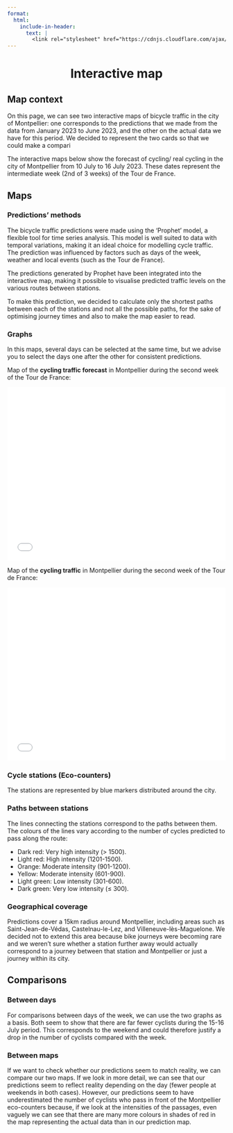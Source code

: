 ```yaml
---
format:
  html:
    include-in-header:
      text: |
        <link rel="stylesheet" href="https://cdnjs.cloudflare.com/ajax/libs/font-awesome/6.5.1/css/all.min.css">
---
```


<div style="text-align: center;">
<h1>Interactive map <i class="fas fa-map"></i></h1>
</div>

## Map context

<p class = "text"> On this page, we can see two interactive maps of bicycle traffic in the city of Montpellier: one corresponds to the predictions that we made from the data from January 2023 to June 2023, and the other on the actual data we have for this period. We decided to represent the two cards so that we could make a compari </p>

<p class = "text"> The interactive maps below show the forecast of cycling/ real cycling in the city of Montpellier from 10 July to 16 July 2023. These dates represent the intermediate week (2nd of 3 weeks) of the Tour de France.</p>

## Maps

### Predictions' methods

<p class = "text"> The bicycle traffic predictions were made using the ‘Prophet’ model, a flexible tool for time series analysis. This model is well suited to data with temporal variations, making it an ideal choice for modelling cycle traffic. The prediction was influenced by factors such as days of the week, weather and local events (such as the Tour de France).</p>

<p class = "text"> The predictions generated by Prophet have been integrated into the interactive map, making it possible to visualise predicted traffic levels on the various routes between stations.</p>

<p class = "text"> To make this prediction, we decided to calculate only the shortest paths between each of the stations and not all the possible paths, for the sake of optimising journey times and also to make the map easier to read. </p>

### Graphs

<p class = "text"> In this maps, several days can be selected at the same time, but we advise you to select the days one after the other for consistent predictions. </p>

<p class = "text"> Map of the **cycling traffic forecast** in Montpellier during the second week of the Tour de France: </p>

<iframe src="/images/bike_traffic_prediction_map.html" width="100%" height="400px" frameborder="0"></iframe>

<p class = "text"> Map of the **cycling traffic** in Montpellier during the second week of the Tour de France: </p>

<iframe src="/images/real_data_map.html" width="100%" height="400px" frameborder="0"></iframe>

### Cycle stations (Eco-counters)

<p class = "text"> The stations are represented by blue markers distributed around the city. </p>

### Paths between stations

<p class = "text">The lines connecting the stations correspond to the paths between them. The colours of the lines vary according to the number of cycles predicted to pass along the route: </p>

<ul class = "text"> 
    <li> Dark red: Very high intensity (> 1500). </li>
    <li> Light red: High intensity (1201-1500). </li>
    <li> Orange: Moderate intensity (901-1200). </li>
    <li> Yellow: Moderate intensity (601-900). </li>
    <li> Light green: Low intensity (301-600). </li>
    <li> Dark green: Very low intensity (≤ 300). </li>
</ul>

### Geographical coverage

<p class = "text"> Predictions cover a 15km radius around Montpellier, including areas such as Saint-Jean-de-Védas, Castelnau-le-Lez, and Villeneuve-lès-Maguelone. We decided not to extend this area because bike journeys were becoming rare and we weren't sure whether a station further away would actually correspond to a journey between that station and Montpellier or just a journey within its city. </p>

## Comparisons

### Between days 

<p class = "text"> For comparisons between days of the week, we can use the two graphs as a basis. Both seem to show that there are far fewer cyclists during the 15-16 July period. This corresponds to the weekend and could therefore justify a drop in the number of cyclists compared with the week. </p>

### Between maps

<p class = "text"> If we want to check whether our predictions seem to match reality, we can compare our two maps. If we look in more detail, we can see that our predictions seem to reflect reality depending on the day (fewer people at weekends in both cases). However, our predictions seem to have underestimated the number of cyclists who pass in front of the Montpellier eco-counters because, if we look at the intensities of the passages, even vaguely we can see that there are many more colours in shades of red in the map representing the actual data than in our prediction map. </p>

